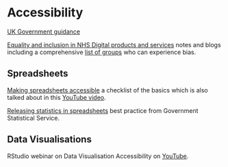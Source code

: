 # Accessibility

[UK Government guidance](https://www.gov.uk/guidance/accessibility-requirements-for-public-sector-websites-and-apps)

[Equality and inclusion in NHS Digital products and services](https://docs.google.com/document/d/1dAqglXGTuYjadNg8RkNFtOFqfNgm2jbzGjZwEU3C_Eg/edit#heading=h.ssskjtmeglh0) notes and blogs including a comprehensive [list of groups](https://docs.google.com/document/d/1dAqglXGTuYjadNg8RkNFtOFqfNgm2jbzGjZwEU3C_Eg/edit#heading=h.2gcsosi4s7qj) who can experience bias.

## Spreadsheets

[Making spreadsheets accessible](https://gss.civilservice.gov.uk/policy-store/making-spreadsheets-accessible-a-brief-checklist-of-the-basics/) a checklist of the basics which is also talked about in this [YouTube video](https://www.youtube.com/watch?v=RlihILhpXoE).

[Releasing statistics in spreadsheets](https://gss.civilservice.gov.uk/policy-store/releasing-statistics-in-spreadsheets/) best practice from Government Statistical Service.

## Data Visualisations

RStudio webinar on Data Visualisation Accessibility on [YouTube](https://www.youtube.com/watch?v=l_U3hQ6mm60).

